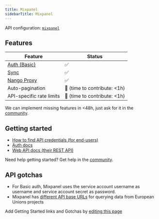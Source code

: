 ```yaml
---
title: Mixpanel
sidebarTitle: Mixpanel
---
```


API configuration: [`mixpanel`](https://nango.dev/providers.yaml)

## Features

| Feature                                                                          | Status                          |
| -------------------------------------------------------------------------------- | ------------------------------- |
| [Auth (Basic)](/guides/api-key)                                                      | ✅                              |
| [Sync](/guides/sync)                                                              | ✅                              |
| [Nango Proxy](/guides/proxy)                          | ✅                              |
| Auto-pagination                     | 🚫 (time to contribute: &lt;1h) |
| API-specific rate limits | 🚫 (time to contribute: &lt;1h) |

<Tip>We can implement missing features in &lt;48h, just ask for it in the [community](https://nango.dev/slack).</Tip>
## Getting started

-   [How to find API credentials (for end-users)](https://developer.mixpanel.com/reference/service-accounts)
-   [Auth docs](https://developer.mixpanel.com/reference/service-accounts)
-   [Web API docs (their REST API)](https://developer.mixpanel.com/reference/overview)

<Tip>Need help getting started? Get help in the [community](https://nango.dev/slack).</Tip>

## API gotchas

- For Basic auth, Mixpanel uses the service account username as username and service account secret as password.
- Mixpanel has [different API base URLs](https://docs.mixpanel.com/docs/other-bits/privacy-and-security/eu-residency) for querying data from European Unions projects

<Note>Add Getting Started links and Gotchas by [editing this page](https://github.com/nangohq/nango/tree/master/docs-v2/integrations/all/mixpanel.mdx)</Note>
